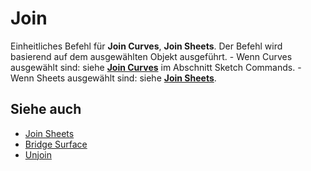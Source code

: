 
# Join

<Reference shortcut="J" command="Join" button="" />

Einheitliches Befehl für **Join Curves**, **Join Sheets**. Der Befehl wird basierend auf dem ausgewählten Objekt ausgeführt.
    - Wenn Curves ausgewählt sind: siehe [**Join Curves**](/sketch/join-curves) im Abschnitt Sketch Commands.
    - Wenn Sheets ausgewählt sind: siehe [**Join Sheets**](join-sheets).

## Siehe auch
- [Join Sheets](join-sheets)
- [Bridge Surface](bridge-surface)
- [Unjoin](unjoin)